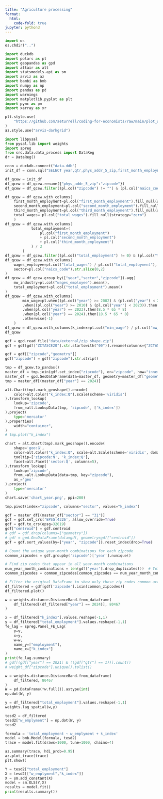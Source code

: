 ```yaml
---
title: "Agriculture processing"
format:
  html:
    code-fold: true
jupyter: python3
---
```


```python
import os
os.chdir("..")
```

```python
import duckdb
import polars as pl
import geopandas as gpd
import altair as alt
import statsmodels.api as sm
import arviz as az
import bambi as bmb
import numpy as np
import pandas as pd
import warnings
import matplotlib.pyplot as plt
import pymc as pm
import xarray as xr

plt.style.use(
    "https://github.com/aeturrell/coding-for-economists/raw/main/plot_style.txt"
) 
az.style.use("arviz-darkgrid")

import libpysal
from pysal.lib import weights
import spreg
from src.data.data_process import DataReg
dr = DataReg()
```

```python
conn = duckdb.connect("data.ddb")
init_df = conn.sql("SELECT year,qtr,phys_addr_5_zip,first_month_employment,total_wages,second_month_employment,third_month_employment,naics_code FROM qcewtable").pl()
```

```python
df_qcew = init_df
df_qcew = df_qcew.rename({"phys_addr_5_zip":"zipcode"})
df_qcew = df_qcew.filter((pl.col("zipcode") != "") & (pl.col("naics_code") != ""))

df_qcew = df_qcew.with_columns(
    first_month_employment=pl.col("first_month_employment").fill_null(strategy="zero"),
    second_month_employment=pl.col("second_month_employment").fill_null(strategy="zero"),
    third_month_employment=pl.col("third_month_employment").fill_null(strategy="zero"),
    total_wages= pl.col("total_wages").fill_null(strategy="zero")
    )
df_qcew = df_qcew.with_columns(
            total_employment=(
                pl.col("first_month_employment") 
                + pl.col("second_month_employment")
                + pl.col("third_month_employment")
            ) / 3
        )
df_qcew = df_qcew.filter((pl.col("total_employment") != 0) & (pl.col("total_wages") != 0) )
df_qcew = df_qcew.with_columns(
    wages_employee=pl.col("total_wages") / pl.col("total_employment"),
    sector=pl.col("naics_code").str.slice(0,2)
)
df_qcew = df_qcew.group_by(["year","sector","zipcode"]).agg(
    mw_industry=pl.col("wages_employee").mean(),
    total_employment=pl.col("total_employment").mean()
)
df_qcew = df_qcew.with_columns(
        min_wage=pl.when((pl.col("year") >= 2002) & (pl.col("year") < 2010)).then(5.15 * 65 * 8)
        .when((pl.col("year") >= 2010) & (pl.col("year") < 2023)).then(7.25 * 65 * 8)
        .when(pl.col("year") == 2023).then(8.5 * 65 * 8)
        .when(pl.col("year") == 2024).then(10.5 * 65 * 8)
        .otherwise(-1)
    )
df_qcew = df_qcew.with_columns(k_index=pl.col("min_wage") / pl.col("mw_industry"))
df_qcew
```

```python
gdf = gpd.read_file("data/external/zip_shape.zip")
gdf = gdf[gdf["ZCTA5CE20"].str.startswith("00")].rename(columns={"ZCTA5CE20":"zipcode"}).reset_index()
```

```python
gdf = gdf[["zipcode","geometry"]]
gdf["zipcode"] = gdf["zipcode"].str.strip()
```


```python
tmp = df_qcew.to_pandas()
master_df = tmp.join(gdf.set_index("zipcode"), on="zipcode", how="inner", validate="m:1").reset_index()
master_df = gpd.GeoDataFrame(data=master_df, geometry=master_df["geometry"])
tmp = master_df[(master_df["year"] == 2024)]
```

```python
alt.Chart(tmp).mark_geoshape().encode(
    color=alt.Color("k_index:Q").scale(scheme='viridis')
).transform_lookup(
    lookup='zipcode',
    from_=alt.LookupData(tmp, 'zipcode', ['k_index'])
).project(
    type='mercator'
).properties(
    width="container",
)
# tmp.plot("k_index")
```

```python
chart = alt.Chart(tmp).mark_geoshape().encode(
    shape='geo:G',
    color=alt.Color("k_index:Q", scale=alt.Scale(scheme='viridis', domain=[0, 1])),
    tooltip=['zipcode:N', 'k_index:Q'],
    facet=alt.Facet('sector:Q', columns=5),
).transform_lookup(
    lookup='zipcode',
    from_=alt.LookupData(data=tmp, key="zipcode"),
    as_='geo'
).project(
    type='mercator'
)
chart.save('chart_year.png', ppi=200)
```


```python
tmp.pivot(index="zipcode", columns="sector", values="k_index")
```


```python
gdf = master_df[(master_df["sector"] == "31")]
gdf = gdf.set_crs('EPSG:4326', allow_override=True)
gdf = gdf.to_crs(epsg=32619)
gdf["centroid"] = gdf.centroid
# gdf = gdf.drop(columns=["geometry"])
# gdf = gpd.GeoDataFrame(data=gdf, geometry=gdf["centroid"])
gdf = gdf.sort_values(by=["year", "zipcode"]).reset_index(drop=True)

# Count the unique year-month combinations for each zipcode
common_zipcodes = gdf.groupby('zipcode')['year'].nunique()

# Find zip codes that appear in all year-month combinations
num_year_month_combinations = len(gdf['year'].drop_duplicates())  # Total distinct year-month combinations
common_zipcodes = common_zipcodes[common_zipcodes == num_year_month_combinations].index

# Filter the original DataFrame to show only those zip codes common across all year-month combinations
df_filtered = gdf[gdf['zipcode'].isin(common_zipcodes)]
df_filtered.plot()
```

```python
w = weights.distance.DistanceBand.from_dataframe(
    df_filtered[(df_filtered["year"] == 2024)], 80467
)
```

```python
x = df_filtered["k_index"].values.reshape(-1,1)
y = df_filtered["total_employment"].values.reshape(-1,1)
fe_lag = spreg.Panel_FE_Lag(
    y=y, 
    x=y, 
    w=w, 
    name_y=["employment"], 
    name_x=["k_index"]
)
print(fe_lag.summary)
# gdf[(gdf["year"] == 2021) & ((gdf["qtr"] == 1))].count()
# weight_df["zipcode"].unique().tolist()
```

```python
w = weights.distance.DistanceBand.from_dataframe(
    df_filtered, 80467
)
W = pd.DataFrame(*w.full()).astype(int)
np.dot(W, y) 
```

```python
y = df_filtered["total_employment"].values.reshape(-1,1)
weights.lag_spatial(w,y)
```

```python
tesd2 = df_filtered
tesd2["w_emplyment"] = np.dot(W, y) 
tesd2
```


```python
formula = 'total_employment ~ w_emplyment + k_index'
model = bmb.Model(formula, tesd2)
trace = model.fit(draws=1000, tune=1000, chains=4)
```


```python
az.summary(trace, hdi_prob=0.95)
az.plot_trace(trace)
plt.show()
```


```python
Y = tesd2["total_employment"]
X = tesd2[["w_emplyment","k_index"]]
X = sm.add_constant(X)
model = sm.OLS(Y,X)
results = model.fit()
print(results.summary())
```